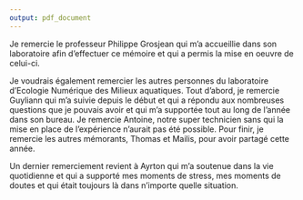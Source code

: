 ```yaml
---
output: pdf_document
---
```


\chapter*{Remerciement}

Je remercie le professeur Philippe Grosjean qui m’a accueillie dans son laboratoire afin d’effectuer ce mémoire et qui a permis la mise en oeuvre de celui-ci.

Je voudrais également remercier les autres personnes du laboratoire d’Ecologie Numérique des Milieux aquatiques. Tout d’abord, je remercie Guyliann qui m’a suivie depuis le début et qui a répondu aux nombreuses questions que je pouvais avoir et qui m’a supportée tout au long de l’année dans son bureau. Je remercie Antoine, notre super technicien sans qui la mise en place de l’expérience n’aurait pas été possible. Pour finir, je remercie les autres mémorants, Thomas et Mailis, pour avoir partagé cette année.

Un dernier remerciement revient à Ayrton qui m’a soutenue dans la vie quotidienne et qui a supporté mes moments de stress, mes moments de doutes et qui était toujours là dans n’importe quelle situation.
